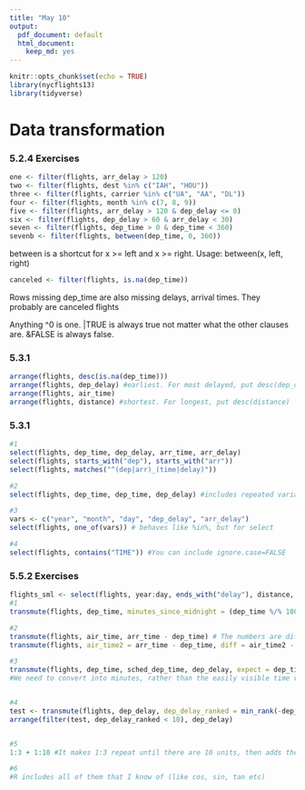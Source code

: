 ```yaml
---
title: "May 10"
output:
  pdf_document: default
  html_document:
    keep_md: yes
---
```


```r
knitr::opts_chunk$set(echo = TRUE)
library(nycflights13)
library(tidyverse)
```

# Data transformation

### 5.2.4 Exercises

```r
one <- filter(flights, arr_delay > 120)
two <- filter(flights, dest %in% c("IAH", "HOU"))
three <- filter(flights, carrier %in% c("UA", "AA", "DL"))
four <- filter(flights, month %in% c(7, 8, 9))
five <- filter(flights, arr_delay > 120 & dep_delay <= 0)
six <- filter(flights, dep_delay > 60 & arr_delay < 30)
seven <- filter(flights, dep_time > 0 & dep_time < 360)
sevenb <- filter(flights, between(dep_time, 0, 360))
```

between is a shortcut for x >= left and x >= right. Usage: between(x, left, right)

```r
canceled <- filter(flights, is.na(dep_time))
```

Rows missing dep_time are also missing delays, arrival times. They probably are canceled flights

Anything ^0 is one. |TRUE is always true not matter what the other clauses are. &FALSE is always false. 

### 5.3.1

```r
arrange(flights, desc(is.na(dep_time)))
arrange(flights, dep_delay) #earliest. For most delayed, put desc(dep_delay)
arrange(flights, air_time)
arrange(flights, distance) #shortest. For longest, put desc(distance)
```

### 5.3.1

```r
#1
select(flights, dep_time, dep_delay, arr_time, arr_delay)
select(flights, starts_with("dep"), starts_with("arr"))
select(flights, matches("^(dep|arr)_(time|delay)"))

#2
select(flights, dep_time, dep_time, dep_delay) #includes repeated variables only once

#3
vars <- c("year", "month", "day", "dep_delay", "arr_delay")
select(flights, one_of(vars)) # behaves like %in%, but for select

#4
select(flights, contains("TIME")) #You can include ignore.case=FALSE
```

### 5.5.2 Exercises

```r
flights_sml <- select(flights, year:day, ends_with("delay"), distance, air_time)
#1 
transmute(flights, dep_time, minutes_since_midnight = (dep_time %/% 100) * 60 + dep_time %% 100)

#2
transmute(flights, air_time, arr_time - dep_time) # The numbers are different. Different time zones?
transmute(flights, air_time2 = arr_time - dep_time, diff = air_time2 - air_time)

#3
transmute(flights, dep_time, sched_dep_time, dep_delay, expect = dep_time - sched_dep_time)
#We need to convert into minutes, rather than the easily visible time version


#4
test <- transmute(flights, dep_delay, dep_delay_ranked = min_rank(-dep_delay))
arrange(filter(test, dep_delay_ranked < 10), dep_delay)


#5
1:3 + 1:10 #It makes 1:3 repeat until there are 10 units, then adds the two vectors

#6
#R includes all of them that I know of (like cos, sin, tan etc)

```

